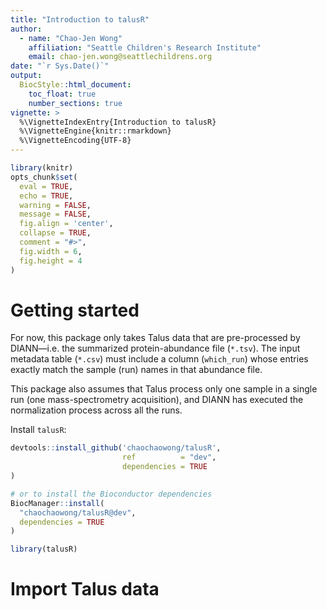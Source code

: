 ```yaml
---
title: "Introduction to talusR"
author:
  - name: "Chao-Jen Wong"
    affiliation: "Seattle Children's Research Institute"
    email: chao-jen.wong@seattlechildrens.org
date: "`r Sys.Date()`"
output:
  BiocStyle::html_document:
    toc_float: true
    number_sections: true
vignette: >
  %\VignetteIndexEntry{Introduction to talusR}
  %\VignetteEngine{knitr::rmarkdown}
  %\VignetteEncoding{UTF-8}
---
```


```r
library(knitr)
opts_chunk$set(
  eval = TRUE, 
  echo = TRUE, 
  warning = FALSE, 
  message = FALSE,
  fig.align = 'center',
  collapse = TRUE,
  comment = "#>",
  fig.width = 6,
  fig.height = 4
)
```

# Getting started

For now, this package only takes Talus data that are pre-processed by DIANN—i.e. the summarized protein-abundance file (`*.tsv`). The input metadata table (`*.csv`) must include a column (`which_run`) whose entries exactly match the sample (run) names in that abundance file.

This package also assumes that Talus process only one sample in a single run (one mass-spectrometry acquisition), and DIANN has executed the normalization process across all the runs. 

Install `talusR`:
```r
devtools::install_github('chaochaowong/talusR',
                         ref          = "dev",
                         dependencies = TRUE
)

# or to install the Bioconductor dependencies
BiocManager::install(
  "chaochaowong/talusR@dev",
  dependencies = TRUE
)
```

```r
library(talusR)
```

# Import Talus data








